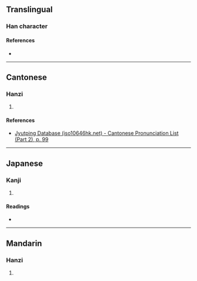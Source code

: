 {{character info}}
==Translingual==

===Han character===
{{Han char|rn=46|rad=山|as=06|sn=9|four=21727|canj=UMBL,XUMBL|ids=⿰山而}}

====References====
* {{Han ref|kx=0310.230|dkj=08034|hdz=10769.180|uh=5CCF|ud=23759|bh=CEA9|bd=52905}}

----

==Cantonese==

===Hanzi===
{{yue-hanzi|jyut=[[ji4]]|y=yi4}}

# {{rfdef|yue|sort=山06}}

====References====
* [http://www.iso10646hk.net/jp/document/download.jsp Jyutping Database (iso10646hk.net) - Cantonese Pronunciation List (Part 2), p. 99]

----

==Japanese==

===Kanji===
{{ja-kanji|grade=|rs=山06}}

# {{rfdef|ja|sort=山06}}

====Readings====
* {{ja-readings|on=[[じ]] (ji), [[に]] (ni)|kun=}}

----

==Mandarin==

===Hanzi===
{{cmn-hanzi|pin=[[ér]] ([[er2]])|wg=erh<sup>2</sup>}}

# {{rfdef|cmn|sort=山06}}